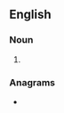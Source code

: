 ==English==

===Noun===
{{head|en|noun plural form}}

# {{plural of|scepter|lang=en}}

===Anagrams===
* {{anagrams|en|respects|sceptres|specters|spectres}}